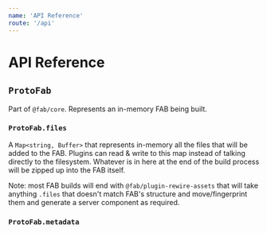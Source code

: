 ```yaml
---
name: 'API Reference'
route: '/api'
---
```


# API Reference

## `ProtoFab`

Part of `@fab/core`. Represents an in-memory FAB being built.

### `ProtoFab.files`

A `Map<string, Buffer>` that represents in-memory all the files that will be added to the FAB. Plugins can read & write to this map instead of talking directly to the filesystem. Whatever is in here at the end of the build process will be zipped up into the FAB itself.

Note: most FAB builds will end with `@fab/plugin-rewire-assets` that will take anything `.files` that doesn't match FAB's structure and move/fingerprint them and generate a server component as required.

### `ProtoFab.metadata`

